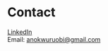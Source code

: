 # Contact

[LinkedIn](https://www.linkedin.com/in/obinna-anokwuru-647231149/)  
Email: anokwuruobi@gmail.com